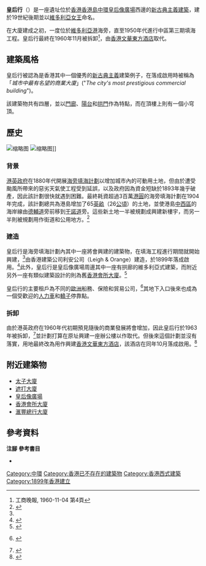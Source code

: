 {{Infobox historic site
| name = 皇后行 <br> Queen's Building
| image = Queen's Building 1890s (Hong Kong).jpg
| image_size = 300px
| caption = 於1890年代的皇后行外貌
| location = {{flag | British Hong Kong}}[[香港島|香港島]][[中環|中環]]
| built = 1899年
| demolished = 1963年
| architecture = [[新古典主義建築|新古典主義建築]]及維多利亞式建築
}}

'''皇后行'''（{{lang-en|'''Queen's Building'''}}）是一座遺址位於[[香港|香港]][[香港島|香港島]][[中環|中環]][[皇后像廣場|皇后像廣場]]西邊的[[新古典主义建筑|新古典主義建築]]，建於19世紀後期並以[[維多利亞女王|維多利亞女王]]命名。

在大廈建成之初，一度位於[[維多利亞港|維多利亞港]]海旁，直至1950年代進行中區第三期填海工程。皇后行最終在1960年11月被拆卸<ref>工商晚報, 1960-11-04  第4頁</ref>，由[[香港文華東方酒店|香港文華東方酒店]]取代。

== 建築風格 ==
皇后行被認為是香港其中一個優秀的[[新古典主義|新古典主義]]建築例子，在落成啟用時被稱為「''城市中最有名望的商業大廈''」("''The city's most prestigious commercial building''")。{{sfn | Wiltshire | 2012 | p=51}}

該建築物共有四層，並以[[门廊|門廊]]、[[陽台|陽台]]和[[拱门|拱門]]作為特點，{{sfn | Wiltshire | 2012 | p=51}}而在頂樓上則有一個小穹頂。

==歷史==
[[File:Hongkong_Central_1955.jpg|缩略图]]
[[File:HK_Edinburgh_Place_文華東方酒店_Mandarin_Oriental_Hotel_Connaught_Road_C.JPG|缩略图]]]]
=== 背景 ===
[[港英政府|港英政府]]在1880年代開展[[海旁填海計劃|海旁填海計劃]]以增加城市內的可動用土地，{{sfn | Wiltshire | 2012 | p=51}}但由於遭受颱風所帶來的惡劣天氣使工程受到延誤，以及政府因為資金短缺於1893年幾乎破產，因此該計劃很快就遇到困難。最終耗資超過3百萬[[港圓|港圓]]的海旁填海計劃在1904年完成，該計劃總共為港島增加了65[[英畝|英畝]]（26[[公頃|公頃]]）的土地，並使港島[[中西區_(香港)|中西區]]的海岸線由[[德輔道|德輔道]]旁前移到[[干諾道|干諾道]]旁。這些新土地一半被規劃成興建新樓宇，而另一半則被規劃用作街道和公用地方。<ref name="HKUP">{{cite book | title=Voices from the Past: Hong Kong, 1842–1918 | isbn=9789622095748 | url=http://books.google.com.hk/books?id=KFR863wtSykC&pg=PA277&vq=queen%27s+building&dq=%22queen%27s+building%22+hong+kong&hl=en&source=gbs_search_s&cad=0#v=snippet&q=the%20prince's%20and%20queen's%20buildings%20and%20statue%20of%20sir%20thomas%20jackson&f=false | publisher=香港大學出版社 | year=2002年 | editor-last=Bard | editor-first=Solomon | pages=第87頁 | accessdate=2014年12月2日 | language=en | archive-date=2014年3月3日 | archive-url=https://web.archive.org/web/20140303075025/http://books.google.com.hk/books?id=KFR863wtSykC&pg=PA277&vq=queen%27s+building&dq=%22queen%27s+building%22+hong+kong&hl=en&source=gbs_search_s&cad=0#v=snippet&q=the%20prince's%20and%20queen's%20buildings%20and%20statue%20of%20sir%20thomas%20jackson&f=false | dead-url=no }}</ref>

=== 建造 ===
皇后行是海旁填海計劃內其中一座將會興建的建築物，在填海工程進行期間就開始興建，<ref name="HKUP" />由香港建築公司利安公司（Leigh & Orange）建造，於1899年落成啟用。<ref>{{Cite journal | last=Lam | first=Tony | title=The 100 Years Architects in Hong Kong 1841-1941– From British Colonization to Japanese Invasion | journal=香港建築師學報 | issue=第45期 | page=第45頁 | publisher=香港建築師學會 | location=香港 | date=2006年5月30日 | issn=1028-4842 | language=en | url=http://www.hkia.net/en/pdf/journal/journal_issue45_02.pdf | accessdate=2014年12月2日 | quote=Leigh & Orange became Leigh & Orange (L&O).  The firm still exists today.  The buildings completed by the firm in this period were Queen's Building 1899... | archive-date=2014年3月2日 | archive-url=https://web.archive.org/web/20140302155703/http://www.hkia.net/en/pdf/journal/journal_issue45_02.pdf | dead-url=no }}</ref>此外，皇后行是皇后像廣場周邊其中一座有拱廊的維多利亞式建築，而附近另外一座有類似建築設計的則為舊[[香港會所大廈|香港會所大廈]]。<ref>{{cite book | title= Streets: Exploring Hong Kong Island | last=Wordie | first=Jason | url=http://books.google.ca/books?id=qTAZLIY3D7QC&pg=PA28&dq=queen's+building+hong+kong&hl=en&sa=X&ei=2tljUe-EFqSiiAf1v4DAAQ&ved=0CEMQ6AEwAw#v=onepage&q=queen's%20building%20hong%20kong&f=false | publisher=香港大學出版社 | date= 2002年5月1日 | pages=第28頁 | accessdate=2014年12月2日 | language=en | isbn= 9789622095632}}</ref>{{sfn | Wiltshire | 2012 | p=46}}

皇后行的主要租戶為不同的[[歐洲|歐洲]]船務、保險和貿易公司，<ref>{{cite news | title=The lost picture show | first=Paul | last=Kay | url=http://docs.newsbank.com/openurl?ctx_ver=z39.88-2004&rft_id=info:sid/iw.newsbank.com:AWNB:CMP1&rft_val_format=info:ofi/fmt:kev:mtx:ctx&rft_dat=1321F9B303EC0740&svc_dat=InfoWeb:aggregated5&req_dat=105B9A93AF33E3E3 | date=2005年9月4日 | accessdate=2014年12月2日 | language=en | page=第24頁 | newspaper=南華早報 | location=香港 | archive-date=2018年8月10日 | archive-url=https://web.archive.org/web/20180810205830/http://docs.newsbank.com/openurl?ctx_ver=z39.88-2004&rft_id=info%3Asid%2Fiw.newsbank.com%3AAWNB%3ACMP1&rft_val_format=info%3Aofi%2Ffmt%3Akev%3Amtx%3Actx&rft_dat=1321F9B303EC0740&svc_dat=InfoWeb%3Aaggregated5&req_dat=105B9A93AF33E3E3 | dead-url=no }}'''{{subscription required}}'''</ref>其地下入口後來也成為一個受歡迎的[[人力車|人力車]]和[[轎子|轎子]]停靠點。{{sfn | Wiltshire | 2012 | p=51}}

=== 拆卸 ===
由於港英政府在1960年代初期預見隨後的商業發展將會增加，{{sfn | Wiltshire | 2012 | p=51}}因此皇后行於1963年被拆卸，<ref>{{cite news|title=The square that put an old queen in her place |location=香港 |url=http://www.thestandard.com.hk/news_detail.asp?pp_cat=&art_id=27956&sid=&con_type=1&d_str=19990502&sear_year=1999 |date=1999年5月2日 |accessdate=2014年12月2日 |language=en |first=Jason |last=Wordie |newspaper=英文虎報 |deadurl=bot: unknown |archiveurl=https://web.archive.org/web/20110522042639/http://www.thestandard.com.hk/news_detail.asp?pp_cat=&art_id=27956&sid=&con_type=1&d_str=19990502&sear_year=1999 |archivedate=2011年5月22日 }}</ref>並計劃打算在原址興建一座辦公樓以作取代。{{sfn | Wiltshire | 2012 | p=51}}但後來這個計劃並沒有落實，用地最終改為用作興建[[香港文華東方酒店|香港文華東方酒店]]，該酒店在同年10月落成啟用。<ref>{{cite news | title=Mandarin Oriental Hong Kong review | url=http://www.thehindu.com/life-and-style/travel/article2531136.ece | date=2011年10月12日 | accessdate=2014年12月2日 | language=en | first=Ketaki | last=Bhojnagarwala | newspaper=The Hindu | archive-url=https://web.archive.org/web/20111016190623/http://www.thehindu.com/life-and-style/travel/article2531136.ece | archive-date=2011年10月16日 | dead-url=yes }}</ref>

== 附近建築物 ==

* [[太子大廈|太子大廈]]
* [[遮打大廈|遮打大廈]]
*[[皇后像廣場|皇后像廣場]]
*[[香港會所大廈|香港會所大廈]]
*[[滙豐總行大廈|滙豐總行大廈]]

==參考資料==
'''注腳'''
{{Reflist | colwidth=30em}}
'''參考書目'''
{{refbegin}}
*{{cite book | ref = harv | title=A Stroll Through Colonial Hong Kong | publisher=FormAsia Books Ltd. | isbn=978-988-15562-3-3 | year=2012年 | last=Wiltshire | first=Trea | accessdate=2014年12月2日 | language=en}}
{{refend}}

{{Portal bar | 香港 | 建築}}
{{coord | 22.2817 | 114.1594 | display=title}}

[[Category:中環|Category:中環]]
[[Category:香港已不存在的建築物|Category:香港已不存在的建築物]]
[[Category:香港西式建築|Category:香港西式建築]]
[[Category:1899年香港建立|Category:1899年香港建立]]